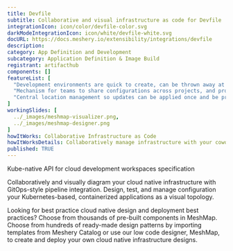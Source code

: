 ```yaml
---
title: Devfile
subtitle: Collaborative and visual infrastructure as code for Devfile
integrationIcon: icon/color/devfile-color.svg
darkModeIntegrationIcon: icon/white/devfile-white.svg
docURL: https://docs.meshery.io/extensibility/integrations/devfile
description: 
category: App Definition and Development
subcategory: Application Definition & Image Build
registrant: artifacthub
components: []
featureList: [
  "Development environments are quick to create, can be thrown away at will, and can be easily re-created when needed.",
  "Mechanism for teams to share configurations across projects, and provide a single source of truth throughout the application lifecycle.",
  "Central location management so updates can be applied once and be properly aligned across development teams."
]
workingSlides: [
  ../_images/meshmap-visualizer.png,
  ../_images/meshmap-designer.png
]
howItWorks: Collaborative Infrastructure as Code
howItWorksDetails: Collaboratively manage infrastructure with your coworkers synchronously sharing the same designs.
published: TRUE
---
```

<p>
Kube-native API for cloud development workspaces specification
</p>
<p>
    Collaboratively and visually diagram your cloud native infrastructure with GitOps-style pipeline integration. Design, test, and manage configuration your Kubernetes-based, containerized applications as a visual topology.
</p>
<p>
    Looking for best practice cloud native design and deployment best practices? Choose from thousands of pre-built components in MeshMap. Choose from hundreds of ready-made design patterns by importing templates from Meshery Catalog or use our low code designer, MeshMap, to create and deploy your own cloud native infrastructure designs.
</p>
